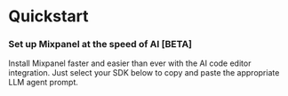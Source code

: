 
# Quickstart

<Cards>
  <Cards.Card icon title="Install Mixpanel" href="/docs/quickstart/install-mixpanel" />
  <Cards.Card icon title="Identify Users" href="/docs/quickstart/identify-users" />
  <Cards.Card icon title="Capture Events" href="/docs/quickstart/track-events" />
</Cards>

### Set up Mixpanel at the speed of AI [BETA]
Install Mixpanel faster and easier than ever with the AI code editor integration. Just select your SDK below to copy and paste the appropriate LLM agent prompt.
<div className="extendedButtonComponent" >
<ExtendedButton
    title="Get Started"
    link="/docs/quickstart/install-with-ai"
  ></ExtendedButton>
</div>

